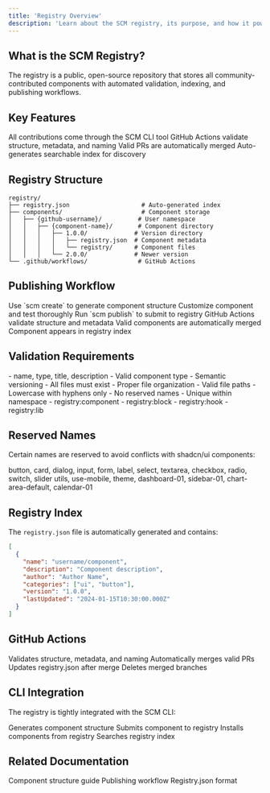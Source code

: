 ```yaml
---
title: 'Registry Overview'
description: 'Learn about the SCM registry, its purpose, and how it powers the component ecosystem.'
---
```


## What is the SCM Registry?

The registry is a public, open-source repository that stores all community-contributed components with automated validation, indexing, and publishing workflows.

## Key Features

<CardGroup cols={2}>
  <Card title="CLI-Only Publishing">
    All contributions come through the SCM CLI tool
  </Card>
  <Card title="Automated Validation">
    GitHub Actions validate structure, metadata, and naming
  </Card>
  <Card title="Auto-Merge Workflow">
    Valid PRs are automatically merged
  </Card>
  <Card title="Registry Indexing">
    Auto-generates searchable index for discovery
  </Card>
</CardGroup>

## Registry Structure

```
registry/
├── registry.json                    # Auto-generated index
├── components/                      # Component storage
│   ├── {github-username}/          # User namespace
│   │   ├── {component-name}/       # Component directory
│   │   │   ├── 1.0.0/             # Version directory
│   │   │   │   ├── registry.json  # Component metadata
│   │   │   │   └── registry/      # Component files
│   │   │   └── 2.0.0/             # Newer version
└── .github/workflows/              # GitHub Actions
```

## Publishing Workflow

<Steps>
  <Step title="Create Component">
    Use `scm create` to generate component structure
  </Step>
  <Step title="Develop & Test">
    Customize component and test thoroughly
  </Step>
  <Step title="Publish">
    Run `scm publish` to submit to registry
  </Step>
  <Step title="Automated Validation">
    GitHub Actions validate structure and metadata
  </Step>
  <Step title="Auto-Merge">
    Valid components are automatically merged
  </Step>
  <Step title="Available">
    Component appears in registry index
  </Step>
</Steps>

## Validation Requirements

<CardGroup cols={2}>
  <Card title="Required Fields">
    - name, type, title, description
    - Valid component type
    - Semantic versioning
  </Card>
  <Card title="File Structure">
    - All files must exist
    - Proper file organization
    - Valid file paths
  </Card>
  <Card title="Naming Rules">
    - Lowercase with hyphens only
    - No reserved names
    - Unique within namespace
  </Card>
  <Card title="Component Types">
    - registry:component
    - registry:block
    - registry:hook
    - registry:lib
  </Card>
</CardGroup>

## Reserved Names

Certain names are reserved to avoid conflicts with shadcn/ui components:

<CardGroup cols={2}>
  <Card title="Core Components">
    button, card, dialog, input, form, label, select, textarea, checkbox, radio, switch, slider
  </Card>
  <Card title="Utility Components">
    utils, use-mobile, theme, dashboard-01, sidebar-01, chart-area-default, calendar-01
  </Card>
</CardGroup>

## Registry Index

The `registry.json` file is automatically generated and contains:

```json
[
  {
    "name": "username/component",
    "description": "Component description",
    "author": "Author Name",
    "categories": ["ui", "button"],
    "version": "1.0.0",
    "lastUpdated": "2024-01-15T10:30:00.000Z"
  }
]
```

## GitHub Actions

<CardGroup cols={2}>
  <Card title="Component Validation">
    Validates structure, metadata, and naming
  </Card>
  <Card title="Auto-Merge">
    Automatically merges valid PRs
  </Card>
  <Card title="Index Generation">
    Updates registry.json after merge
  </Card>
  <Card title="Branch Cleanup">
    Deletes merged branches
  </Card>
</CardGroup>

## CLI Integration

The registry is tightly integrated with the SCM CLI:

<CardGroup cols={2}>
  <Card title="scm create">
    Generates component structure
  </Card>
  <Card title="scm publish">
    Submits component to registry
  </Card>
  <Card title="scm add">
    Installs components from registry
  </Card>
  <Card title="scm search">
    Searches registry index
  </Card>
</CardGroup>

## Related Documentation

<CardGroup cols={2}>
  <Card title="Component Structure" href="/registry/component-structure">
    Component structure guide
  </Card>
  <Card title="Publishing Workflow" href="/registry/publishing">
    Publishing workflow
  </Card>
  <Card title="Metadata Format" href="/registry/metadata">
    Registry.json format
  </Card>
</CardGroup> 